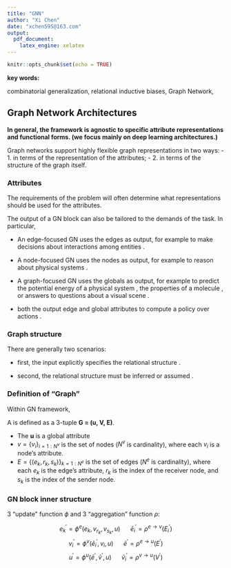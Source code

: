 ---
title: "GNN"
author: "Xi Chen"
date: "xchen595@163.com"
output: 
  pdf_document: 
    latex_engine: xelatex
---

```{r setup, include=FALSE}
knitr::opts_chunk$set(echo = TRUE)
```

**key words:**

combinatorial generalization, relational inductive biases, Graph Network,

## Graph Network Architectures

**In general, the framework is agnostic to specific attribute representations and functional forms. (we focus mainly on deep learning architectures.)**

Graph networks support highly flexible graph representations in two ways:
- 1. in terms of the representation of the attributes; 
- 2. in terms of the structure of the graph itself.


### Attributes

The requirements of the problem will often determine what representations should be used for the attributes.

The output of a GN block can also be tailored to the demands of the task. In particular,

- An edge-focused GN uses the edges as output, for example to make decisions about interactions among entities \emph{(Kipf et al., 2018; Hamrick et al., 2018)}.

- A node-focused GN uses the nodes as output, for example to reason about physical systems \emph{(Battaglia et al., 2016; Chang et al., 2017; Wang et al., 2018b; Sanchez-Gonzalez et al., 2018)}.

- A graph-focused GN uses the globals as output, for example to predict the potential energy of a physical system \emph{(Battaglia et al., 2016)}, the properties of a molecule \emph{(Gilmer et al., 2017)}, or answers to questions about a visual scene \emph{(Santoro et al., 2017)}.

- both the output edge and global attributes to compute a policy over actions \emph{(Hamrick et al. 2018)}.

### Graph structure

There are generally two scenarios:

- first, the input explicitly specifies the relational structure \emph{[knowledge graphs, social networks, parse trees, optimization problems, chemical graphs, road networks, and physical systems with known interactions.]}.

- second, the relational structure must be inferred or assumed \emph{(Vaswani et al., 2017; Watters et al., 2017; Santoro et al., 2017; Wang et al., 2018c; Kipf et al., 2018)}.


### Definition of "Graph"

Within GN framework,

A \emph{graph} is defined as a 3-tuple **G = (u, V, E)**. 

- The **u** is a global attribute
- $v = \{v_{i} \}_{i=1:N^{v}}$ is the set of nodes ($N^{v}$ is cardinality), where each $v_{i}$ is a node's attribute.
- $E = \{(e_{k}, r_{k}, s_{k}) \}_{k=1:N^{e}}$ is the set of edges ($N^{e}$ is cardinality), where each $e_{k}$ is the edge's attribute, $r_{k}$ is the index of the receiver node, and $s_{k}$ is the index of the sender node.

### GN block inner structure

3 "update" function $\phi$ and 3 "aggregation" function $\rho$:

$$
e^{'}_{k} = \phi ^{e} (e_{k}, v_{r_{k}}, v_{s_{k}}, u)\  \  \  \  \  \  \bar e^{'}_{i} = \rho^{e \rightarrow v}(E^{'}_{i})
$$
$$
v^{'}_{i} = \phi^{v} (\bar e_{i}^{'}, v_{i}, u) \  \  \  \  \  \  \bar e^{'} = \rho^{e \rightarrow u}(E^{'})
$$
$$
u^{'} = \phi^{u} (\bar e^{'}, \bar v^{'}, u) \  \  \  \  \  \  \bar v^{'}_{i} = \rho^{v \rightarrow u}(V^{'})
$$






















